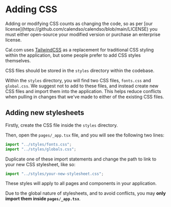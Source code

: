 
# Adding CSS

<Callout>
  Adding or modifying CSS counts as changing the code, so as per [our license](https://github.com/calendso/calendso/blob/main/LICENSE) you must either open-source your modified version or purchase an enterprise license.
</Callout>

Cal.com uses [TailwindCSS](https://tailwindcss.com) as a replacement for traditional CSS styling within the application, but some people prefer to add CSS styles themselves.

CSS files should be stored in the `styles` directory within the codebase.

Within the `styles` directory, you will find two CSS files, `fonts.css` and `global.css`. We suggest not to add to these files, and instead create new CSS files and import them into the application. This helps reduce conflicts when pulling in changes that we've made to either of the existing CSS files.

## Adding new stylesheets
Firstly, create the CSS file inside the `styles` directory.

Then, open the `pages/_app.tsx` file, and you will see the following two lines:
```javascript
import "../styles/fonts.css";
import "../styles/globals.css";
```

Duplicate one of these import statements and change the path to link to your new CSS stylesheet, like so:
```javascript
import "../styles/your-new-stylesheet.css";
```

<Callout type="warning" emoji="⚠️">
  These styles will apply to all pages and components in your application.
</Callout>

Due to the global nature of stylesheets, and to avoid conflicts, you may **only import them inside `pages/_app.tsx`**.